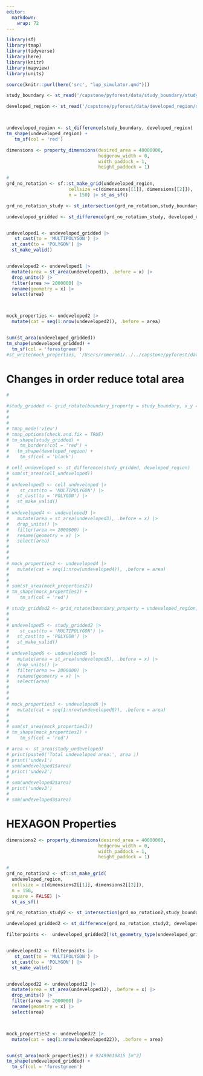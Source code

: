 ```yaml
---
editor: 
  markdown: 
    wrap: 72
---
```


```r
library(sf)
library(tmap)
library(tidyverse)
library(here)
library(knitr)
library(mapview)
library(units)
```

```r

source(knitr::purl(here('src', "lup_simulator.qmd")))

```




```r
study_boundary <- st_read('/capstone/pyforest/data/study_boundary/study_boundary.shp')

developed_region <- st_read('/capstone/pyforest/data/developed_region/developed_region.gpkg')



undeveloped_region <- st_difference(study_boundary, developed_region)
tm_shape(undeveloped_region) +
   tm_sf(col = 'red')

```

```r
dimensions <- property_dimensions(desired_area = 40000000,
                                  hedgerow_width = 0,
                                  width_paddock = 1,
                                  height_paddock = 1)

# 
grd_no_rotation <- sf::st_make_grid(undeveloped_region,
                       cellsize =c(dimensions[[1]], dimensions[[2]]),
                       n = 150) |> st_as_sf()

grd_no_rotation_study <- st_intersection(grd_no_rotation,study_boundary)

undeveloped_gridded <- st_difference(grd_no_rotation_study, developed_region) 



```


```r
undeveloped1 <- undeveloped_gridded |> 
   st_cast(to = 'MULTIPOLYGON') |>
  st_cast(to = 'POLYGON') |>
  st_make_valid()


undeveloped2 <- undeveloped1 |>
  mutate(area = st_area(undeveloped1), .before = x) |>
  drop_units() |>
  filter(area >= 2000000) |>
  rename(geometry = x) |>
  select(area)



mock_properties <- undeveloped2 |>
  mutate(cat = seq(1:nrow(undeveloped2)), .before = area) 


sum(st_area(undeveloped_gridded)) 
tm_shape(undeveloped_gridded) +
  tm_sf(col = 'forestgreen') 
#st_write(mock_properties, '/Users/romero61/../../capstone/pyforest/data/mock_properties/mock_properties.shp')
```


# Changes in order reduce total area

```r
# 

#study_gridded <- grid_rotate(boundary_property = study_boundary, x_y = dimensions) |> st_as_sf()
# 
# 
# 
# tmap_mode('view')
# tmap_options(check.and.fix = TRUE)
# tm_shape(study_gridded) +
#    tm_borders(col = 'red') +
#   tm_shape(developed_region) +
#    tm_sf(col = 'black') 

```

```r
# cell_undeveloped <- st_difference(study_gridded, developed_region)
# sum(st_area(cell_undeveloped))
# 
# undeveloped3 <- cell_undeveloped |> 
#    st_cast(to = 'MULTIPOLYGON') |>
#   st_cast(to = 'POLYGON') |>
#   st_make_valid()
# 
# undeveloped4 <- undeveloped3 |>
#   mutate(area = st_area(undeveloped3), .before = x) |>
#   drop_units() |>
#   filter(area >= 2000000) |>
#   rename(geometry = x) |>
#   select(area)
# 
# 
# 
# mock_properties2 <- undeveloped4 |>
#   mutate(cat = seq(1:nrow(undeveloped4)), .before = area) 
# 
# 
# sum(st_area(mock_properties2))
# tm_shape(mock_properties2) +
#    tm_sf(col = 'red')
```

```r


# study_gridded2 <- grid_rotate(boundary_property = undeveloped_region, x_y = dimensions) |> st_as_sf()
# 
# 
# undeveloped5 <- study_gridded2 |> 
#    st_cast(to = 'MULTIPOLYGON') |>
#   st_cast(to = 'POLYGON') |>
#   st_make_valid()
# 
# undeveloped6 <- undeveloped5 |>
#   mutate(area = st_area(undeveloped5), .before = x) |>
#   drop_units() |>
#   filter(area >= 2000000) |>
#   rename(geometry = x) |>
#   select(area)
# 
# 
# 
# mock_properties3 <- undeveloped6 |>
#   mutate(cat = seq(1:nrow(undeveloped6)), .before = area) 
# 
# 
# sum(st_area(mock_properties3))
# tm_shape(mock_properties2) +
#    tm_sf(col = 'red')

```



```r
# area <- st_area(study_undeveloped)
# print(paste0('Total undeveloped area:', area ))
# print('undev1')
# sum(undeveloped1$area)
# print('undev2')
# 
# sum(undeveloped2$area)
# print('undev3')
# 
# sum(undeveloped3$area)

```

# HEXAGON Properties

```r
dimensions2 <- property_dimensions(desired_area = 40000000,
                                  hedgerow_width = 0,
                                  width_paddock = 1,
                                  height_paddock = 1)

# 
grd_no_rotation2 <- sf::st_make_grid(
  undeveloped_region,
  cellsize = c(dimensions2[[1]], dimensions2[[2]]),
  n = 150, 
  square = FALSE) |>
  st_as_sf()

grd_no_rotation_study2 <- st_intersection(grd_no_rotation2,study_boundary)

undeveloped_gridded2 <- st_difference(grd_no_rotation_study2, developed_region) 
```


```r
filterpoints <-  undeveloped_gridded2[!st_geometry_type(undeveloped_gridded2) %in% c("POINT"),]


undeveloped12 <- filterpoints |> 
   st_cast(to = 'MULTIPOLYGON') |>
  st_cast(to = 'POLYGON') |>
  st_make_valid()


undeveloped22 <- undeveloped12 |>
  mutate(area = st_area(undeveloped12), .before = x) |>
  drop_units() |>
  filter(area >= 2000000) |>
  rename(geometry = x) |>
  select(area)



mock_properties2 <- undeveloped22 |>
  mutate(cat = seq(1:nrow(undeveloped22)), .before = area) 


sum(st_area(mock_properties2)) # 92499619815 [m^2]
tm_shape(undeveloped_gridded) +
  tm_sf(col = 'forestgreen') 
```



